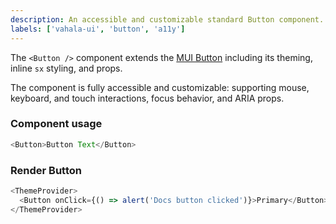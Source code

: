 ```yaml
---
description: An accessible and customizable standard Button component.
labels: ['vahala-ui', 'button', 'a11y']
---
```



The `<Button />` component extends the [MUI Button](https://mui.com/material-ui/react-button) including its theming, inline `sx` styling, and props.

The component is fully accessible and customizable: supporting mouse, keyboard, and touch interactions, focus behavior, and ARIA props.

### Component usage

```js
<Button>Button Text</Button>
```

### Render Button

```js live
<ThemeProvider>
  <Button onClick={() => alert('Docs button clicked')}>Primary</Button>
</ThemeProvider>
```
